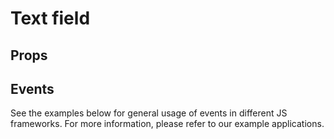  
<Meta of={ActionList} />

# Text field

<Canvas of={ActionList.InteractiveCheckbox} sourceState="shown" />

## Props

<Controls />

## Events
See the examples below for general usage of events in different JS frameworks.
For more information, please refer to our example applications.